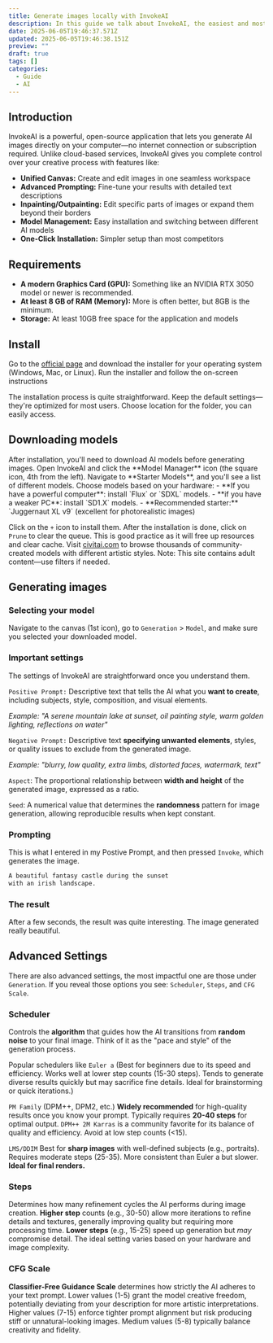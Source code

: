 ```yaml
---
title: Generate images locally with InvokeAI
description: In this guide we talk about InvokeAI, the easiest and most powerful way to generate AI images.
date: 2025-06-05T19:46:37.571Z
updated: 2025-06-05T19:46:38.151Z
preview: ""
draft: true
tags: []
categories:
  - Guide
  - AI
---
```


<CustomImage src="screenshot-invokeai.png" />

## Introduction
InvokeAI is a powerful, open-source application that lets you generate AI images directly on your computer—no internet connection or subscription required. Unlike cloud-based services, InvokeAI gives you complete control over your creative process with features like:
- **Unified Canvas:** Create and edit images in one seamless workspace
- **Advanced Prompting:** Fine-tune your results with detailed text descriptions
- **Inpainting/Outpainting:** Edit specific parts of images or expand them beyond their borders
- **Model Management:** Easy installation and switching between different AI models
- **One-Click Installation:** Simpler setup than most competitors

## Requirements
- **A modern Graphics Card (GPU):** Something like an NVIDIA RTX 3050 model or newer is recommended.
- **At least 8 GB of RAM (Memory):** More is often better, but 8GB is the minimum.
- **Storage:** At least 10GB free space for the application and models

## Install
Go to the [official page](https://www.invoke.com/downloads) and download the installer for your operating system (Windows, Mac, or Linux). Run the installer and follow the on-screen instructions

<Callout>
The installation process is quite straightforward. Keep the default settings—they're optimized for most users. Choose location for the folder, you can easily access.
</Callout>

## Downloading models
<Steps vertical>
  <Step title="Navigate to Model Manager" vertical>
  After installation, you'll need to download AI models before generating images. Open InvokeAI and click the **Model Manager** icon (the square icon, 4th from the left).
  </Step>
  <Step title="Installing a Starter Model" vertical>
  Navigate to **Starter Models**, and you'll see a list of different models. Choose models based on your hardware:
-  **If you have a powerful computer**: install `Flux` or `SDXL` models.
-  **if you have a weaker PC**: install `SD1.X`  models.
-  **Recommended starter:** `Juggernaut XL v9` (excellent for photorealistic images)

Click on the `+` icon to install them.
  </Step>
  <Step title="Prune clean-up" vertical>
  After the installation is done, click on `Prune` to clear the queue. This is good practice as it will free up resources and clear cache.
  </Step>
</Steps>
<Callout>
Visit [civitai.com](https://civitai.com) to browse thousands of community-created models with different artistic styles. Note: This site contains adult content—use filters if needed.
</Callout>

## Generating images

### Selecting your model
Navigate to the canvas (1st icon), go to `Generation` > `Model`, and make sure you selected your downloaded model.
<CustomImage src="generation-model.png" />

### Important settings 

The settings of InvokeAI are straightforward once you understand them.

`Positive Prompt:` Descriptive text that tells the AI what you **want to create**, including subjects, style, composition, and visual elements.

*Example: "A serene mountain lake at sunset, oil painting style, warm golden lighting, reflections on water"*

`Negative Prompt:` Descriptive text **specifying unwanted elements**, styles, or quality issues to exclude from the generated image.

*Example: "blurry, low quality, extra limbs, distorted faces, watermark, text"*


`Aspect`: The proportional relationship between **width and height** of the generated image, expressed as a ratio.


`Seed`: A numerical value that determines the **randomness** pattern for image generation, allowing reproducible results when kept constant.

### Prompting

This is what I entered in my Postive Prompt, and then pressed `Invoke`, which generates the image.

```md
A beautiful fantasy castle during the sunset
with an irish landscape.
```
### The result
After a few seconds, the result was quite interesting. The image generated really beautiful.

<CustomImage src="2025-06-06-01-24-36.png"  />

## Advanced Settings
There are also advanced settings, the most impactful one are those under `Generation`. If you reveal those options you see: `Scheduler`, `Steps`, and `CFG Scale`.

### Scheduler
Controls the **algorithm** that guides how the AI transitions from **random noise** to your final image. Think of it as the "pace and style" of the generation process.

Popular schedulers like `Euler a` (Best for beginners due to its speed and efficiency. Works well at lower step counts (15-30 steps). Tends to generate diverse results quickly but may sacrifice fine details. Ideal for brainstorming or quick iterations.)

`PM Family` (DPM++, DPM2, etc.) **Widely recommended** for high-quality results once you know your prompt. Typically requires **20-40 steps** for optimal output. `DPM++ 2M Karras` is a community favorite for its balance of quality and efficiency. Avoid at low step counts (\<15).

`LMS/DDIM` Best for **sharp images** with well-defined subjects (e.g., portraits). Requires moderate steps (25-35). More consistent than Euler a but slower. **Ideal for final renders.**

### Steps
Determines how many refinement cycles the AI performs during image creation. **Higher step** counts (e.g., 30-50) allow more iterations to refine details and textures, generally improving quality but requiring more processing time. **Lower steps** (e.g., 15-25) speed up generation but *may* compromise detail. The ideal setting varies based on your hardware and image complexity.

### CFG Scale
**Classifier-Free Guidance Scale** determines how strictly the AI adheres to your text prompt. Lower values (1-5) grant the model creative freedom, potentially deviating from your description for more artistic interpretations. Higher values (7-15) enforce tighter prompt alignment but risk producing stiff or unnatural-looking images. Medium values (5-8) typically balance creativity and fidelity.